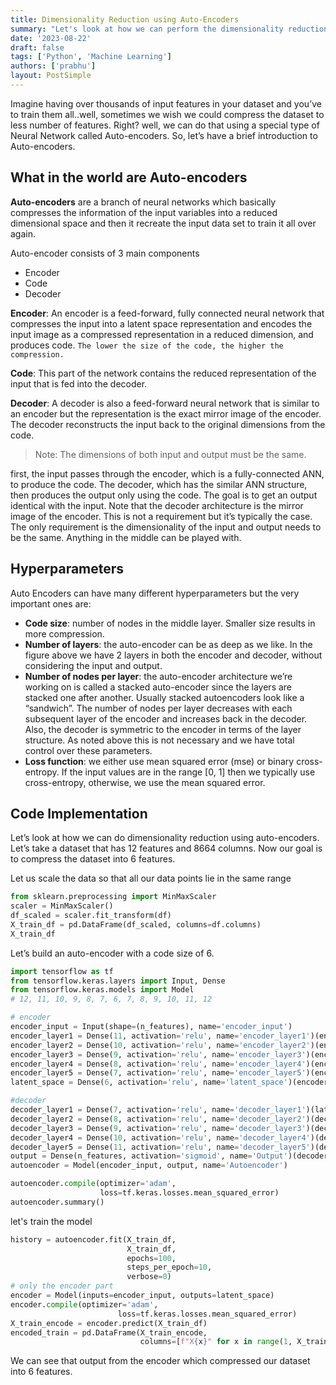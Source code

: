 ```yaml
---
title: Dimensionality Reduction using Auto-Encoders
summary: "Let's look at how we can perform the dimensionality reduction using the Auto-Encoders using Tensorflow"
date: '2023-08-22'
draft: false
tags: ['Python', 'Machine Learning']
authors: ['prabhu']
layout: PostSimple
---
```


<TOCInline toc={props.toc} asDisclosure />

Imagine having over thousands of input features in your dataset and you’ve to train them all..well, sometimes we wish we could compress the dataset to less number of features. Right? well, we can do that using a special type of Neural Network called Auto-encoders.
So, let’s have a brief introduction to Auto-encoders.

## What in the world are Auto-encoders

**Auto-encoders** are a branch of neural networks which basically compresses the information of the input variables into a reduced dimensional space and then it recreate the input data set to train it all over again.

Auto-encoder consists of 3 main components

- Encoder
- Code
- Decoder

**Encoder**: An encoder is a feed-forward, fully connected neural network that compresses the input into a latent space representation and encodes the input image as a compressed representation in a reduced dimension, and produces code. `The lower the size of the code, the higher the compression.`

<CImage
  src="https://miro.medium.com/v2/resize:fit:1400/format:webp/1*DcsT4AtAq8dxqbDHP_Uppg.jpeg"
  caption="Auto Encoder Architecture"
/>

**Code**: This part of the network contains the reduced representation of the input that is fed into the decoder.

**Decoder**: A decoder is also a feed-forward neural network that is similar to an encoder but the representation is the exact mirror image of the encoder. The decoder reconstructs the input back to the original dimensions from the code.

> Note: The dimensions of both input and output must be the same.

first, the input passes through the encoder, which is a fully-connected ANN, to produce the code. The decoder, which has the similar ANN structure, then produces the output only using the code. The goal is to get an output identical with the input. Note that the decoder architecture is the mirror image of the encoder. This is not a requirement but it’s typically the case. The only requirement is the dimensionality of the input and output needs to be the same. Anything in the middle can be played with.

## Hyperparameters

Auto Encoders can have many different hyperparameters but the very important ones are:

- **Code size**: number of nodes in the middle layer. Smaller size results in more compression.
- **Number of layers**: the auto-encoder can be as deep as we like. In the figure above we have 2 layers in both the encoder and decoder, without considering the input and output.
- **Number of nodes per layer**: the auto-encoder architecture we’re working on is called a stacked auto-encoder since the layers are stacked one after another. Usually stacked autoencoders look like a “sandwich”. The number of nodes per layer decreases with each subsequent layer of the encoder and increases back in the decoder. Also, the decoder is symmetric to the encoder in terms of the layer structure. As noted above this is not necessary and we have total control over these parameters.
- **Loss function**: we either use mean squared error (mse) or binary cross-entropy. If the input values are in the range [0, 1] then we typically use cross-entropy, otherwise, we use the mean squared error.

## Code Implementation

Let’s look at how we can do dimensionality reduction using auto-encoders. Let’s take a dataset that has 12 features and 8664 columns. Now our goal is to compress the dataset into 6 features.

<CImage
  src="https://miro.medium.com/v2/resize:fit:1400/format:webp/1*5Lw8YLwLpAsq9wTNdSyDUA.jpeg"
  caption="Original dataset with 12 features"
/>

Let us scale the data so that all our data points lie in the same range

```py
from sklearn.preprocessing import MinMaxScaler
scaler = MinMaxScaler()
df_scaled = scaler.fit_transform(df)
X_train_df = pd.DataFrame(df_scaled, columns=df.columns)
X_train_df
```

<CImage
  src="https://miro.medium.com/v2/resize:fit:1400/format:webp/1*6whoBrbY9x-2gzxbjJhWww.jpeg"
  caption="dataset after scaling"
/>

Let’s build an auto-encoder with a code size of 6.

```py
import tensorflow as tf
from tensorflow.keras.layers import Input, Dense
from tensorflow.keras.models import Model
# 12, 11, 10, 9, 8, 7, 6, 7, 8, 9, 10, 11, 12

# encoder
encoder_input = Input(shape=(n_features), name='encoder_input')
encoder_layer1 = Dense(11, activation='relu', name='encoder_layer1')(encoder_input)
encoder_layer2 = Dense(10, activation='relu', name='encoder_layer2')(encoder_layer1)
encoder_layer3 = Dense(9, activation='relu', name='encoder_layer3')(encoder_layer2)
encoder_layer4 = Dense(8, activation='relu', name='encoder_layer4')(encoder_layer3)
encoder_layer5 = Dense(7, activation='relu', name='encoder_layer5')(encoder_layer4)
latent_space = Dense(6, activation='relu', name='latent_space')(encoder_layer5)

#decoder
decoder_layer1 = Dense(7, activation='relu', name='decoder_layer1')(latent_space)
decoder_layer2 = Dense(8, activation='relu', name='decoder_layer2')(decoder_layer1)
decoder_layer3 = Dense(9, activation='relu', name='decoder_layer3')(decoder_layer2)
decoder_layer4 = Dense(10, activation='relu', name='decoder_layer4')(decoder_layer3)
decoder_layer5 = Dense(11, activation='relu', name='decoder_layer5')(decoder_layer4)
output = Dense(n_features, activation='sigmoid', name='Output')(decoder_layer5)
autoencoder = Model(encoder_input, output, name='Autoencoder')

autoencoder.compile(optimizer='adam',
                    loss=tf.keras.losses.mean_squared_error)
autoencoder.summary()
```

let's train the model

```py
history = autoencoder.fit(X_train_df,
                          X_train_df,
                          epochs=100,
                          steps_per_epoch=10,
                          verbose=0)
# only the encoder part
encoder = Model(inputs=encoder_input, outputs=latent_space)
encoder.compile(optimizer='adam',
                        loss=tf.keras.losses.mean_squared_error)
X_train_encode = encoder.predict(X_train_df)
encoded_train = pd.DataFrame(X_train_encode,
                             columns=[f"X{x}" for x in range(1, X_train_encode.shape[1]+1)])
```

<CImage
  src="https://miro.medium.com/v2/resize:fit:1400/format:webp/1*7y62pJS6SXaorbOvOuW_ew.jpeg"
  caption="autoencoder model summary"
/>

<CImage
  src="https://miro.medium.com/v2/resize:fit:1400/format:webp/1*ADFWIJH8y935y_q4YfNtlg.jpeg"
  caption="Compressed version of the original (12 features) dataset with 6 features"
/>

We can see that output from the encoder which compressed our dataset into 6 features.

<CImage
  src="https://miro.medium.com/v2/resize:fit:1400/format:webp/1*_lKNXKfS443uMV1WfyzwGg.jpeg"
  caption="Input Vs. Reconstruction plot. The red shaded portion shows the error between Original vs
  Reconstructed data."
/>
